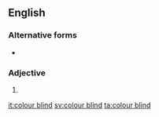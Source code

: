 ==English==

===Alternative forms===
* {{l|en|colour-blind}}

===Adjective===
{{en-adj|head=[[colour]] [[blind]]}}

# {{standard spelling of|from=British spelling|lang=en|color blind}}

[[it:colour blind]]
[[sv:colour blind]]
[[ta:colour blind]]